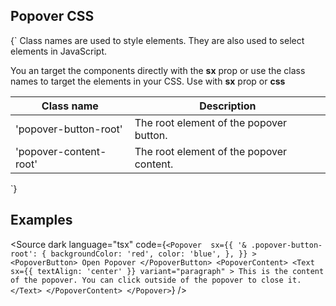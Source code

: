 
<Meta title="CSS/Popover" />

## Popover CSS

<Markdown>
{`
Class names are used to style elements. They are also used to select elements in JavaScript.

You an target the components directly with the **sx** prop or use the class names to target the elements in your CSS.
Use with **sx** prop or **css**

| Class name             | Description                              |
| ---------------------- | ---------------------------------------- |
| 'popover-button-root'  | The root element of the popover button.  |
| 'popover-content-root' | The root element of the popover content. |

`}

</Markdown>

## Examples

<Source
	dark
	language="tsx"
	code={`
    <Popover 
    sx={{
      '& .popover-button-root': {
        backgroundColor: 'red',
        color: 'blue',
      },
    }}
    >
  <PopoverButton>
      Open Popover
    </PopoverButton>
    <PopoverContent>
      <Text
        sx={{
          textAlign: 'center'
        }}
        variant="paragraph"
      >
        This is the content of the popover. You can click outside of the popover to close it.
      </Text>
    </PopoverContent>
</Popover>
  `}
/>
